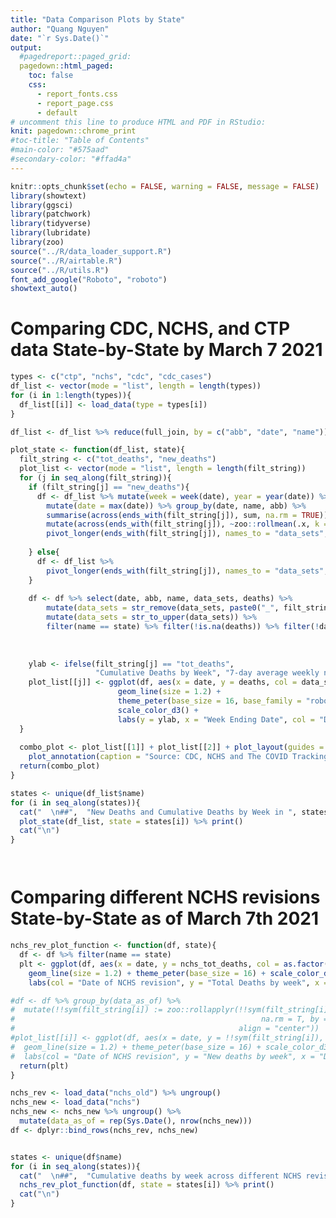 ```yaml
---
title: "Data Comparison Plots by State"
author: "Quang Nguyen"
date: "`r Sys.Date()`"
output:
  #pagedreport::paged_grid:
  pagedown::html_paged:
    toc: false
    css:
      - report_fonts.css
      - report_page.css
      - default
# uncomment this line to produce HTML and PDF in RStudio:
knit: pagedown::chrome_print
#toc-title: "Table of Contents"
#main-color: "#575aad"
#secondary-color: "#ffad4a"
---
```


```r
knitr::opts_chunk$set(echo = FALSE, warning = FALSE, message = FALSE)
library(showtext)
library(ggsci)
library(patchwork)
library(tidyverse)
library(lubridate)
library(zoo)
source("../R/data_loader_support.R")
source("../R/airtable.R")
source("../R/utils.R")
font_add_google("Roboto", "roboto")
showtext_auto()
```

# Comparing CDC, NCHS, and CTP data State-by-State by March 7 2021 {-}

```r

types <- c("ctp", "nchs", "cdc", "cdc_cases")
df_list <- vector(mode = "list", length = length(types))
for (i in 1:length(types)){
  df_list[[i]] <- load_data(type = types[i])
}

df_list <- df_list %>% reduce(full_join, by = c("abb", "date", "name"))
```


```r

plot_state <- function(df_list, state){
  filt_string <- c("tot_deaths", "new_deaths")
  plot_list <- vector(mode = "list", length = length(filt_string))
  for (j in seq_along(filt_string)){
    if (filt_string[j] == "new_deaths"){
      df <- df_list %>% mutate(week = week(date), year = year(date)) %>% group_by(week,year) %>%
        mutate(date = max(date)) %>% group_by(date, name, abb) %>% 
        summarise(across(ends_with(filt_string[j]), sum, na.rm = TRUE)) %>% group_by(name, abb) %>% 
        mutate(across(ends_with(filt_string[j]), ~zoo::rollmean(.x, k = 7, fill = NA))) %>% 
        pivot_longer(ends_with(filt_string[j]), names_to = "data_sets", values_to = "deaths") 
      
    } else{
      df <- df_list %>% 
        pivot_longer(ends_with(filt_string[j]), names_to = "data_sets", values_to = "deaths")
    }
    
    df <- df %>% select(date, abb, name, data_sets, deaths) %>% 
        mutate(data_sets = str_remove(data_sets, paste0("_", filt_string[j]))) %>% 
        mutate(data_sets = str_to_upper(data_sets)) %>% 
        filter(name == state) %>% filter(!is.na(deaths)) %>% filter(!data_sets %in% c("NCHS_2020_10_02", 
                                                                                       "NCHS_2020_10_30",
                                                                                       "NCHS_2020_12_28"))
    
    ylab <- ifelse(filt_string[j] == "tot_deaths", 
                   "Cumulative Deaths by Week", "7-day average weekly new Deaths")
    plot_list[[j]] <- ggplot(df, aes(x = date, y = deaths, col = data_sets)) + 
                        geom_line(size = 1.2) + 
                        theme_peter(base_size = 16, base_family = "roboto") + 
                        scale_color_d3() + 
                        labs(y = ylab, x = "Week Ending Date", col = "Data Sets")
  }
  
  combo_plot <- plot_list[[1]] + plot_list[[2]] + plot_layout(guides = "collect") + 
    plot_annotation(caption = "Source: CDC, NCHS and The COVID Tracking Project")
  return(combo_plot)
}

states <- unique(df_list$name)
for (i in seq_along(states)){
  cat("  \n##",  "New Deaths and Cumulative Deaths by Week in ", states[i], "{-} \n")
  plot_state(df_list, state = states[i]) %>% print()
  cat("\n")
}




```

# Comparing different NCHS revisions State-by-State as of March 7th 2021 {-}  

```r

nchs_rev_plot_function <- function(df, state){
  df <- df %>% filter(name == state)
  plt <- ggplot(df, aes(x = date, y = nchs_tot_deaths, col = as.factor(data_as_of))) + 
    geom_line(size = 1.2) + theme_peter(base_size = 16) + scale_color_d3() +
    labs(col = "Date of NCHS revision", y = "Total Deaths by week", x = "Date", caption = "Source: NCHS") 

#df <- df %>% group_by(data_as_of) %>% 
#  mutate(!!sym(filt_string[i]) := zoo::rollapplyr(!!sym(filt_string[i]), width = 7, mean, 
#                                                       na.rm = T, by = 1, partial = T, fill = NA, 
#                                                  align = "center"))
#plot_list[[i]] <- ggplot(df, aes(x = date, y = !!sym(filt_string[i]), col = as.factor(data_as_of))) + 
#  geom_line(size = 1.2) + theme_peter(base_size = 16) + scale_color_d3() + 
#  labs(col = "Date of NCHS revision", y = "New deaths by week", x = "Date")
  return(plt)
}

nchs_rev <- load_data("nchs_old") %>% ungroup()
nchs_new <- load_data("nchs") 
nchs_new <- nchs_new %>% ungroup() %>% 
  mutate(data_as_of = rep(Sys.Date(), nrow(nchs_new)))
df <- dplyr::bind_rows(nchs_rev, nchs_new) 


states <- unique(df$name)
for (i in seq_along(states)){
  cat("  \n##",  "Cumulative deaths by week across different NCHS revisions in ", states[i], "{-} \n")
  nchs_rev_plot_function(df, state = states[i]) %>% print()
  cat("\n")
}
```



